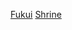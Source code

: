 {{日本行政區劃分類導航|神社}}
{{Commonscat|Shrines in Fukui prefecture}}
[[Category:日本各都道府縣神社|Fukui]]
[[Category:福井縣宗教場所|Shrine]]